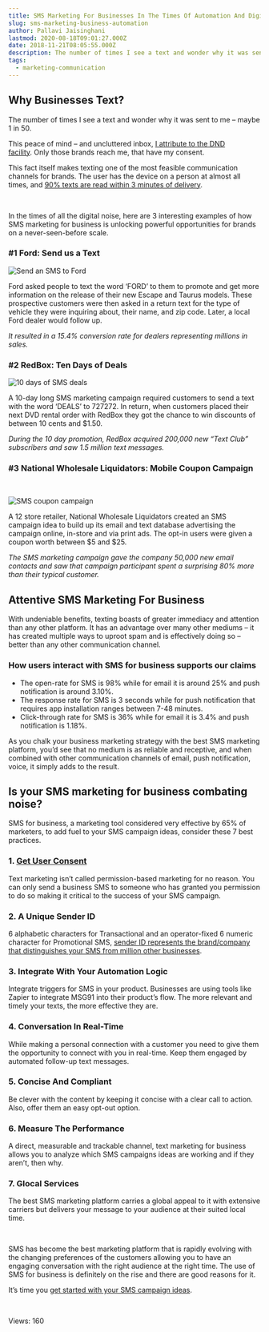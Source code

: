 ```yaml
---
title: SMS Marketing For Businesses In The Times Of Automation And Digital Noise
slug: sms-marketing-business-automation
author: Pallavi Jaisinghani
lastmod: 2020-08-18T09:01:27.000Z
date: 2018-11-21T08:05:55.000Z
description: The number of times I see a text and wonder why it was sent to me  maybe 1 in 50. This peace of mind – and uncluttered inbox.This fact itself makes texting one of the most feasible communication channels for brands.
tags:
  - marketing-communication
---
```


Why Businesses Text?
--------------------


The number of times I see a text and wonder why it was sent to me – maybe 1 in 50. 


This peace of mind – and uncluttered inbox, [I attribute to the DND facility](https://msg91.com/blog/do-not-call-how-does-dnc-registry-work-in-india/?utm_source=blog&utm_medium=int&utm_campaign=brandautomation). Only those brands reach me, that have my consent. 


This fact itself makes texting one of the most feasible communication channels for brands. The user has the device on a person at almost all times, and [90% texts are read within 3 minutes of delivery](https://www.forbes.com/sites/cherylsnappconner/2013/11/12/fifty-essential-mobile-marketing-facts/#7c371b367475). 


 


In the times of all the digital noise, here are 3 interesting examples of how SMS marketing for business is unlocking powerful opportunities for brands on a never-seen-before scale.


### **#1 Ford: Send us a Text**


![Send an SMS to Ford](https://images-msg91.s3.ap-south-1.amazonaws.com/content/images/wordpress/2018/11/Ford-SMS-Marketing1-300x257.jpeg)


Ford asked people to text the word ‘FORD’ to them to promote and get more information on the release of their new Escape and Taurus models. These prospective customers were then asked in a return text for the type of vehicle they were inquiring about, their name, and zip code. Later, a local Ford dealer would follow up.


*It resulted in a 15.4% conversion rate for dealers representing millions in sales.*


### **#2 RedBox: Ten Days of Deals**


![10 days of SMS deals](https://images-msg91.s3.ap-south-1.amazonaws.com/content/images/wordpress/2018/11/Redbox-SMS-Marketing-300x155.png)


A 10-day long SMS marketing campaign required customers to send a text with the word ‘DEALS’ to 727272. In return, when customers placed their next DVD rental order with RedBox they got the chance to win discounts of between 10 cents and $1.50.


*During the 10 day promotion, RedBox acquired 200,000 new “Text Club” subscribers and saw 1.5 million text messages.*


### **#3 National Wholesale Liquidators: Mobile Coupon Campaign**


 


![SMS coupon campaign](https://images-msg91.s3.ap-south-1.amazonaws.com/content/images/wordpress/2018/11/National-Wholesale-Liquidators-Mobile-Marketing-Campaign-300x144.jpg)


A 12 store retailer, National Wholesale Liquidators created an SMS campaign idea to build up its email and text database advertising the campaign online, in-store and via print ads. The opt-in users were given a coupon worth between $5 and $25.


*The SMS marketing campaign gave the company 50,000 new email contacts and saw that campaign participant spent a surprising 80% more than their typical customer.* 


Attentive SMS Marketing For Business
------------------------------------


With undeniable benefits, texting boasts of greater immediacy and attention than any other platform. It has an advantage over many other mediums – it has created multiple ways to uproot spam and is effectively doing so – better than any other communication channel.


### How users interact with SMS for business supports our claims


* The open-rate for SMS is 98% while for email it is around 25% and push notification is around 3.10%.
* The response rate for SMS is 3 seconds while for push notification that requires app installation ranges between 7-48 minutes.
* Click-through rate for SMS is 36% while for email it is 3.4% and push notification is 1.18%.


As you chalk your business marketing strategy with the best SMS marketing platform, you’d see that no medium is as reliable and receptive, and when combined with other communication channels of email, push notification, voice, it simply adds to the result.


Is your SMS marketing for business combating noise?
---------------------------------------------------


SMS for business, a marketing tool considered very effective by 65% of marketers, to add fuel to your SMS campaign ideas, consider these 7 best practices.


### 1. [Get User Consent](https://msg91.com/blog/why-get-user-consent-before-sending-sms/?utm_source=blog&utm_medium=int&utm_campaign=emailmarketing)


Text marketing isn’t called permission-based marketing for no reason. You can only send a business SMS to someone who has granted you permission to do so making it critical to the success of your SMS campaign.


### 2. A Unique Sender ID


6 alphabetic characters for Transactional and an operator-fixed 6 numeric character for Promotional SMS, [sender ID represents the brand/company that distinguishes your SMS from million other businesses](https://msg91.com/blog/set-your-business-brand-as-your-sender-id-in-bulk-sms/?utm_source=blog&utm_medium=int&utm_campaign=emailmarketing).


### 3. Integrate With Your Automation Logic


Integrate triggers for SMS in your product. Businesses are using tools like Zapier to integrate MSG91 into their product’s flow. The more relevant and timely your texts, the more effective they are.


### 4. Conversation In Real-Time


While making a personal connection with a customer you need to give them the opportunity to connect with you in real-time. Keep them engaged by automated follow-up text messages.


### 5. Concise And Compliant


Be clever with the content by keeping it concise with a clear call to action. Also, offer them an easy opt-out option.


### 6. Measure The Performance


A direct, measurable and trackable channel, text marketing for business allows you to analyze which SMS campaigns ideas are working and if they aren’t, then why.


### 7. Glocal Services


The best SMS marketing platform carries a global appeal to it with extensive carriers but delivers your message to your audience at their suited local time.


 


SMS has become the best marketing platform that is rapidly evolving with the changing preferences of the customers allowing you to have an engaging conversation with the right audience at the right time. The use of SMS for business is definitely on the rise and there are good reasons for it. 


It’s time you [get started with your SMS campaign ideas](https://msg91.com/sms-campaign/?utm_source=blog&utm_medium=int&utm_campaign=emailmarketing).


 


 Views: 160


